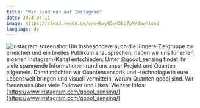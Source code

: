 ```yaml
---
title: "Wir sind nun auf Instagram"
date: 2024-04-11
image: https://cloud.reedu.de/s/w4kwyQ5wH5bo7pM/download
language: de
---
```


![instagram screenshot](https://cloud.reedu.de/s/w4kwyQ5wH5bo7pM/download)
Um insbesondere auch die jüngere Zielgruppe zu erreichen und ein breites Publikum anzusprechen, haben wir uns für einen eigenen Instagram-Kanal entschieden: Unter @qoool_sensing findet ihr viele spannende Informationen rund um unser Projekt und Quanten allgemein. Damit möchten wir Quantensensorik und -technologie in eure Lebenswelt bringen und visuell vermitteln, warum Quanten qoool sind. Wir freuen uns über viele Follower und Likes!
Weitere Infos: [https://www.instagram.com/qoool_sensing/](https://www.instagram.com/qoool_sensing/)
